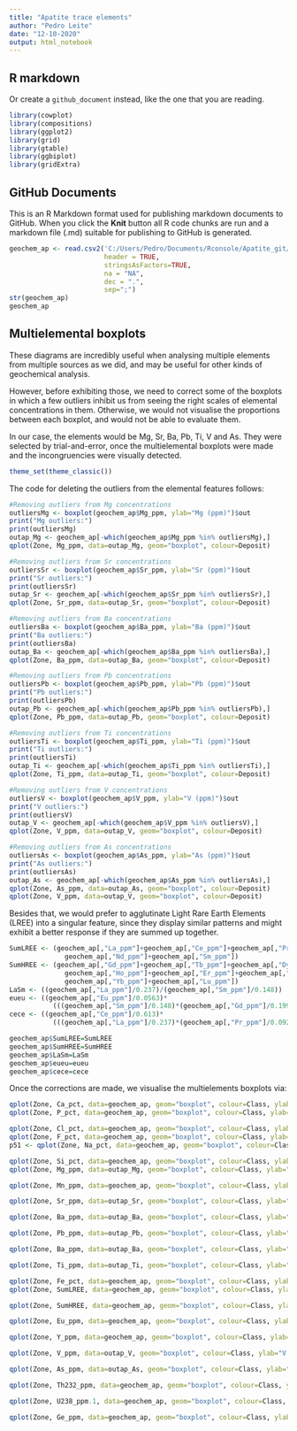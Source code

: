 ---
title: "Apatite trace elements"
author: "Pedro Leite"
date: "12-10-2020"
output: html_notebook
---

## R markdown

Or create a `github_document` instead, like the one that you are reading.

```{r message=FALSE, warning=FALSE}
library(cowplot)
library(compositions)
library(ggplot2)
library(grid)
library(gtable)
library(ggbiplot)
library(gridExtra)

```

## GitHub Documents

This is an R Markdown format used for publishing markdown documents to GitHub. When you click the **Knit** button all R code chunks are run and a markdown file (.md) suitable for publishing to GitHub is generated.

```{r}
geochem_ap <- read.csv2('C:/Users/Pedro/Documents/Rconsole/Apatite_git/geochem_ap.csv', 
                        header = TRUE, 
                        stringsAsFactors=TRUE, 
                        na = "NA",
                        dec = ".",
                        sep=";")
str(geochem_ap)
geochem_ap
```


## Multielemental boxplots

These diagrams are incredibly useful when analysing multiple elements from multiple sources as we did, and may be useful for other kinds of geochemical analysis.

However, before exhibiting those, we need to correct some of the boxplots in which a few outliers inhibit us from seeing the right scales of elemental concentrations in them. Otherwise, we would not visualise the proportions between each boxplot, and would not be able to evaluate them.

In our case, the elements would be Mg, Sr, Ba, Pb, Ti, V and As. They were selected by trial-and-error, once the multielemental boxplots were made and the incongruencies were visually detected.

```{r}
theme_set(theme_classic())
```


The code for deleting the outliers from the elemental features follows:

```{r}
#Removing outliers from Mg concentrations
outliersMg <- boxplot(geochem_ap$Mg_ppm, ylab="Mg (ppm)")$out
print("Mg outliers:")
print(outliersMg)
outap_Mg <- geochem_ap[-which(geochem_ap$Mg_ppm %in% outliersMg),]
qplot(Zone, Mg_ppm, data=outap_Mg, geom="boxplot", colour=Deposit)

#Removing outliers from Sr concentrations
outliersSr <- boxplot(geochem_ap$Sr_ppm, ylab="Sr (ppm)")$out
print("Sr outliers:")
print(outliersSr)
outap_Sr <- geochem_ap[-which(geochem_ap$Sr_ppm %in% outliersSr),]
qplot(Zone, Sr_ppm, data=outap_Sr, geom="boxplot", colour=Deposit)

#Removing outliers from Ba concentrations
outliersBa <- boxplot(geochem_ap$Ba_ppm, ylab="Ba (ppm)")$out
print("Ba outliers:")
print(outliersBa)
outap_Ba <- geochem_ap[-which(geochem_ap$Ba_ppm %in% outliersBa),]
qplot(Zone, Ba_ppm, data=outap_Ba, geom="boxplot", colour=Deposit)

#Removing outliers from Pb concentrations
outliersPb <- boxplot(geochem_ap$Pb_ppm, ylab="Pb (ppm)")$out
print("Pb outliers:")
print(outliersPb)
outap_Pb <- geochem_ap[-which(geochem_ap$Pb_ppm %in% outliersPb),]
qplot(Zone, Pb_ppm, data=outap_Pb, geom="boxplot", colour=Deposit)

#Removing outliers from Ti concentrations
outliersTi <- boxplot(geochem_ap$Ti_ppm, ylab="Ti (ppm)")$out
print("Ti outliers:")
print(outliersTi)
outap_Ti <- geochem_ap[-which(geochem_ap$Ti_ppm %in% outliersTi),]
qplot(Zone, Ti_ppm, data=outap_Ti, geom="boxplot", colour=Deposit)

#Removing outliers from V concentrations
outliersV <- boxplot(geochem_ap$V_ppm, ylab="V (ppm)")$out
print("V outliers:")
print(outliersV)
outap_V <- geochem_ap[-which(geochem_ap$V_ppm %in% outliersV),]
qplot(Zone, V_ppm, data=outap_V, geom="boxplot", colour=Deposit)

#Removing outliers from As concentrations
outliersAs <- boxplot(geochem_ap$As_ppm, ylab="As (ppm)")$out
print("As outliers:")
print(outliersAs)
outap_As <- geochem_ap[-which(geochem_ap$As_ppm %in% outliersAs),]
qplot(Zone, As_ppm, data=outap_As, geom="boxplot", colour=Deposit)
qplot(Zone, V_ppm, data=outap_V, geom="boxplot", colour=Deposit)
```

Besides that, we would prefer to agglutinate Light Rare Earth Elements (LREE) into a singular feature, since they display similar patterns and might exhibit a better response if they are summed up together.

```{r}
SumLREE <- (geochem_ap[,"La_ppm"]+geochem_ap[,"Ce_ppm"]+geochem_ap[,"Pr_ppm"]+
              geochem_ap[,"Nd_ppm"]+geochem_ap[,"Sm_ppm"])
SumHREE <- (geochem_ap[,"Gd_ppm"]+geochem_ap[,"Tb_ppm"]+geochem_ap[,"Dy_ppm"]+
              geochem_ap[,"Ho_ppm"]+geochem_ap[,"Er_ppm"]+geochem_ap[,"Tm_ppm"]+
              geochem_ap[,"Yb_ppm"]+geochem_ap[,"Lu_ppm"])
LaSm <- ((geochem_ap[,"La_ppm"]/0.237)/(geochem_ap[,"Sm_ppm"]/0.148))
eueu <- ((geochem_ap[,"Eu_ppm"]/0.0563)*
           (((geochem_ap[,"Sm_ppm"]/0.148)*(geochem_ap[,"Gd_ppm"]/0.199)))^-0.5)
cece <- ((geochem_ap[,"Ce_ppm"]/0.613)*
           (((geochem_ap[,"La_ppm"]/0.237)*(geochem_ap[,"Pr_ppm"]/0.0928)))^-0.5)

geochem_ap$SumLREE=SumLREE
geochem_ap$SumHREE=SumHREE
geochem_ap$LaSm=LaSm
geochem_ap$eueu=eueu
geochem_ap$cece=cece
```


Once the corrections are made, we visualise the multielements boxplots via:

```{r}
qplot(Zone, Ca_pct, data=geochem_ap, geom="boxplot", colour=Class, ylab="Ca (wt. %)") 
qplot(Zone, P_pct, data=geochem_ap, geom="boxplot", colour=Class, ylab="P (wt. %)")  

qplot(Zone, Cl_pct, data=geochem_ap, geom="boxplot", colour=Class, ylab="Cl (wt. %)") 
qplot(Zone, F_pct, data=geochem_ap, geom="boxplot", colour=Class, ylab="F (wt. %)") 
p51 <- qplot(Zone, Na_pct, data=geochem_ap, geom="boxplot", colour=Class, ylab="Na (wt. %)") 

qplot(Zone, Si_pct, data=geochem_ap, geom="boxplot", colour=Class, ylab="Si (wt. %)") 
qplot(Zone, Mg_ppm, data=outap_Mg, geom="boxplot", colour=Class, ylab="Mg (ppm)") 

qplot(Zone, Mn_ppm, data=geochem_ap, geom="boxplot", colour=Class, ylab="Mn (ppm)") 

qplot(Zone, Sr_ppm, data=outap_Sr, geom="boxplot", colour=Class, ylab="Sr (ppm)") 

qplot(Zone, Ba_ppm, data=outap_Ba, geom="boxplot", colour=Class, ylab="Ba (ppm)") 

qplot(Zone, Pb_ppm, data=outap_Pb, geom="boxplot", colour=Class, ylab="Pb (ppm)") 

qplot(Zone, Ba_ppm, data=outap_Ba, geom="boxplot", colour=Class, ylab="Ba (ppm)")

qplot(Zone, Ti_ppm, data=outap_Ti, geom="boxplot", colour=Class, ylab="Ti (ppm)") 

qplot(Zone, Fe_pct, data=geochem_ap, geom="boxplot", colour=Class, ylab="Fe (wt. %)") 
qplot(Zone, SumLREE, data=geochem_ap, geom="boxplot", colour=Class, ylab="LREE (ppm)") 

qplot(Zone, SumHREE, data=geochem_ap, geom="boxplot", colour=Class, ylab="HREE (ppm)") 

qplot(Zone, Eu_ppm, data=geochem_ap, geom="boxplot", colour=Class, ylab="Eu (ppm)") 

qplot(Zone, Y_ppm, data=geochem_ap, geom="boxplot", colour=Class, ylab="Y (ppm)") 

qplot(Zone, V_ppm, data=outap_V, geom="boxplot", colour=Class, ylab="V (ppm)") 

qplot(Zone, As_ppm, data=outap_As, geom="boxplot", colour=Class, ylab="As (ppm)") 

qplot(Zone, Th232_ppm, data=geochem_ap, geom="boxplot", colour=Class, ylab="Th (ppm)") 

qplot(Zone, U238_ppm.1, data=geochem_ap, geom="boxplot", colour=Class, ylab="U (ppm)") 

qplot(Zone, Ge_ppm, data=geochem_ap, geom="boxplot", colour=Class, ylab="Ge (ppm)") 
```

